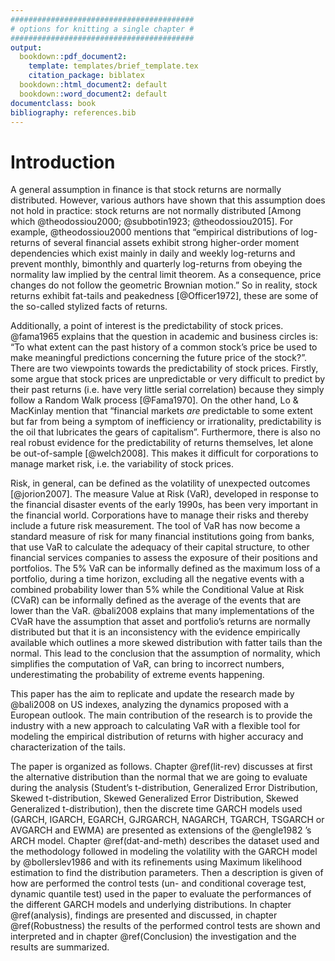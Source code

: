 ```yaml
---
#########################################
# options for knitting a single chapter #
#########################################
output:
  bookdown::pdf_document2:
    template: templates/brief_template.tex
    citation_package: biblatex
  bookdown::html_document2: default
  bookdown::word_document2: default
documentclass: book
bibliography: references.bib
---
```


# Introduction {.unnumbered}

```{=tex}
\adjustmtc
\markboth{Introduction}{}
```
\noindent A general assumption in finance is that stock returns are normally distributed. However, various authors have shown that this assumption does not hold in practice: stock returns are not normally distributed [Among which @theodossiou2000; @subbotin1923; @theodossiou2015]. For example, @theodossiou2000 mentions that "empirical distributions of log-returns of several financial assets exhibit strong higher-order moment dependencies which exist mainly in daily and weekly log-returns and prevent monthly, bimonthly and quarterly log-returns from obeying the normality law implied by the central limit theorem. As a consequence, price changes do not follow the geometric Brownian motion." So in reality, stock returns exhibit fat-tails and peakedness [@Officer1972], these are some of the so-called stylized facts of returns. \

\noindent Additionally, a point of interest is the predictability of stock prices. @fama1965 explains that the question in academic and business circles is: "To what extent can the past history of a common stock's price be used to make meaningful predictions concerning the future price of the stock?". There are two viewpoints towards the predictability of stock prices. Firstly, some argue that stock prices are unpredictable or very difficult to predict by their past returns (i.e. have very little serial correlation) because they simply follow a Random Walk process [@Fama1970]. On the other hand, Lo & MacKinlay mention that "financial markets *are* predictable to some extent but far from being a symptom of inefficiency or irrationality, predictability is the oil that lubricates the gears of capitalism". Furthermore, there is also no real robust evidence for the predictability of returns themselves, let alone be out-of-sample [@welch2008]. This makes it difficult for corporations to manage market risk, i.e. the variability of stock prices.  \

\noindent Risk, in general, can be defined as the volatility of unexpected outcomes [@jorion2007]. The measure Value at Risk (VaR), developed in response to the financial disaster events of the early 1990s, has been very important in the financial world. Corporations have to manage their risks and thereby include a future risk measurement. The tool of VaR has now become a standard measure of risk for many financial institutions going from banks, that use VaR to calculate the adequacy of their capital structure, to other financial services companies to assess the exposure of their positions and portfolios. The 5% VaR can be informally defined as the maximum loss of a portfolio, during a time horizon, excluding all the negative events with a combined probability lower than 5% while the Conditional Value at Risk (CVaR) can be informally defined as the average of the events that are lower than the VaR. @bali2008 explains that many implementations of the CVaR have the assumption that asset and portfolio's returns are normally distributed but that it is an inconsistency with the evidence empirically available which outlines a more skewed distribution with fatter tails than the normal. This lead to the conclusion that the assumption of normality, which simplifies the computation of VaR, can bring to incorrect numbers, underestimating the probability of extreme events happening. \

\noindent This paper has the aim to replicate and update the research made by @bali2008 on US indexes, analyzing the dynamics proposed with a European outlook. The main contribution of the research is to provide the industry with a new approach to calculating VaR with a flexible tool for modeling the empirical distribution of returns with higher accuracy and characterization of the tails. \

\noindent The paper is organized as follows. Chapter \@ref(lit-rev) discusses at first the alternative distribution than the normal that we are going to evaluate during the analysis (Student's t-distribution, Generalized Error Distribution, Skewed t-distribution, Skewed Generalized Error Distribution, Skewed Generalized t-distribution), then the discrete time GARCH models used (GARCH, IGARCH, EGARCH, GJRGARCH, NAGARCH, TGARCH, TSGARCH or AVGARCH and EWMA) are presented as extensions of the @engle1982 's ARCH model. Chapter \@ref(dat-and-meth) describes the dataset used and the methodology followed in modeling the volatility with the GARCH model by @bollerslev1986 and with its refinements using Maximum likelihood estimation to find the distribution parameters. Then a description is given of how are performed the control tests (un- and conditional coverage test, dynamic quantile test) used in the paper to evaluate the performances of the different GARCH models and underlying distributions. In chapter \@ref(analysis), findings are presented and discussed, in chapter \@ref(Robustness) the results of the performed control tests are shown and interpreted and in chapter \@ref(Conclusion) the investigation and the results are summarized.
